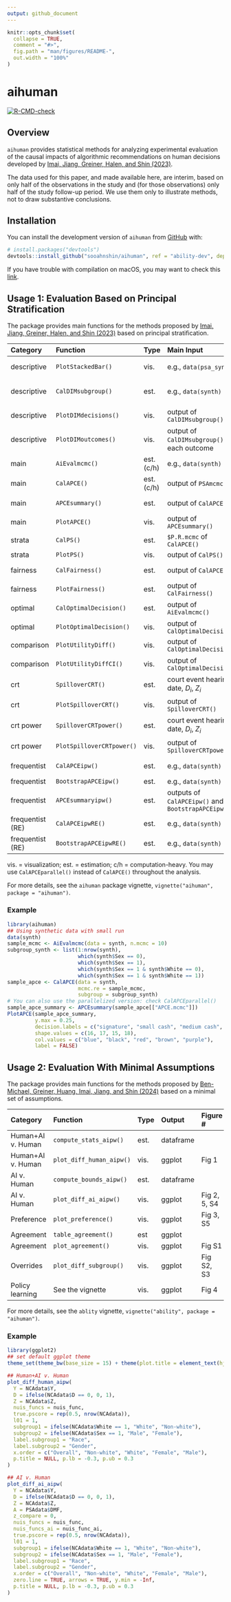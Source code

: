 ```yaml
---
output: github_document
---
```


<!-- README.md is generated from README.Rmd. Please edit that file -->

```r
knitr::opts_chunk$set(
  collapse = TRUE,
  comment = "#>",
  fig.path = "man/figures/README-",
  out.width = "100%"
)
```

# aihuman

<!-- badges: start -->
  [![R-CMD-check](https://github.com/sooahnshin/aihuman/actions/workflows/R-CMD-check.yaml/badge.svg)](https://github.com/sooahnshin/aihuman/actions/workflows/R-CMD-check.yaml)
<!-- badges: end -->

## Overview

`aihuman` provides statistical methods for analyzing experimental evaluation of the causal impacts of algorithmic recommendations on human decisions developed by [Imai, Jiang, Greiner, Halen, and Shin (2023)](https://doi.org/10.1093/jrsssa/qnad010).

The data used for this paper, and made available here, are interim, based on only half of the observations in the study and (for those observations) only half of the study follow-up period.  We use them only to illustrate methods, not to draw substantive conclusions.

## Installation

You can install the development version of `aihuman` from [GitHub](https://github.com/) with:

``` r
# install.packages("devtools")
devtools::install_github("sooahnshin/aihuman", ref = "ability-dev", dependencies = TRUE, build_vignettes = TRUE)
```

If you have trouble with compilation on macOS, you may want to check this [link](https://mac.thecoatlessprofessor.com/macrtools/).

## Usage 1: Evaluation Based on Principal Stratification

The package provides main functions for the methods proposed by [Imai, Jiang, Greiner, Halen, and Shin (2023)](https://doi.org/10.1093/jrsssa/qnad010) based on principal stratification.

| Category | Function | Type | Main Input | Output | Paper | Notes |
|:---------|:---------|:-----|:------|:-------|:------|:------|
|descriptive|`PlotStackedBar()`|vis.|e.g., `data(psa_synth)`           |ggplot    |Fig 1 |dist. of $D_i$|
|descriptive|`CalDIMsubgroup()`   |est.|e.g., `data(synth)`               |dataframe |Sec 2.4|diff-in-means|
|descriptive|`PlotDIMdecisions()` |vis.|output of `CalDIMsubgroup()`      |ggplot    |Fig 2 (left)||
|descriptive|`PlotDIMoutcomes()`  |vis.|output of `CalDIMsubgroup()` for each outcome|ggplot    |Fig 2 (right)||
|main       |`AiEvalmcmc()`          |est.(c/h)|e.g., `data(synth)`          |mcmc      |Sec S5           ||
|main       |`CalAPCE()`          |est.(c/h)|output of `PSAmcmc()`        |list      |Sec 3.4||
|main       |`APCEsummary()`      |est.|output of `CalAPCE()`             |dataframe |Sec 3.4|APCE|
|main       |`PlotAPCE()`         |vis.|output of `APCEsummary()`         |ggplot    |Fig 4||
|strata     |`CalPS()`            |est.|`$P.R.mcmc` of `CalAPCE()`   |dataframe |Eq 6 |$e_r$|
|strata     |`PlotPS()`           |vis.|output of `CalPS()`               |ggplot    |Fig 3||
|fairness   |`CalFairness()`      |est.|output of `CalAPCE()`             |dataframe |Sec 3.6|$\Delta_r(z)$|
|fairness   |`PlotFairness()`     |est.|output of `CalFairness()`         |ggplot    |Fig 5||
|optimal    |`CalOptimalDecision()`|est.|output of `AiEvalmcmc()`            |dataframe |Sec 3.7|$\delta^\ast(\mathbf{x})$|
|optimal    |`PlotOptimalDecision()`|vis.|output of `CalOptimalDecision()`|ggplot    |Fig 6||
|comparison |`PlotUtilityDiff()`  |vis.|output of `CalOptimalDecision()`  |ggplot    |Fig 7|$g_d(\mathbf{x})$|
|comparison |`PlotUtilityDiffCI()`|vis.|output of `CalOptimalDecision()`  |ggplot    |Fig S17||
|crt        |`SpilloverCRT()`|est.|court event hearing date, $D_i$, $Z_i$  |daraframe    |Sec S3.1||
|crt        |`PlotSpilloverCRT()`|vis.|output of `SpilloverCRT()`  |ggplot    |Fig S8||
|crt power  |`SpilloverCRTpower()`|est.|court event hearing date, $D_i$, $Z_i$  |dataframe    |Sec S3.2||
|crt power  |`PlotSpilloverCRTpower()`|vis.|output of `SpilloverCRTpower()`  |ggplot    |Fig S9||
|frequentist |`CalAPCEipw()`|est.| e.g., `data(synth)` |dataframe |Sec S7||
|frequentist |`BootstrapAPCEipw()`|est.| e.g., `data(synth)` |dataframe |||
|frequentist |`APCEsummaryipw()`|est.| outputs of `CalAPCEipw()` and `BootstrapAPCEipw()` |dataframe |||
|frequentist (RE) |`CalAPCEipwRE()`|est.| e.g., `data(synth)` |dataframe |||
|frequentist (RE) |`BootstrapAPCEipwRE()`|est.| e.g., `data(synth)` |dataframe |||

vis. = visualization; est. = estimation; c/h = computation-heavy.
You may use `CalAPCEparallel()` instead of `CalAPCE()` throughout the analysis.

For more details, see the `aihuman` package vignette, `vignette("aihuman", package = "aihuman")`.

### Example

```r
library(aihuman)
## Using synthetic data with small run
data(synth)
sample_mcmc <- AiEvalmcmc(data = synth, n.mcmc = 10)
subgroup_synth <- list(1:nrow(synth),
                       which(synth$Sex == 0),
                       which(synth$Sex == 1),
                       which(synth$Sex == 1 & synth$White == 0),
                       which(synth$Sex == 1 & synth$White == 1))
sample_apce <- CalAPCE(data = synth, 
                       mcmc.re = sample_mcmc, 
                       subgroup = subgroup_synth)
# You can also use the parallelized version: check CalAPCEparallel()
sample_apce_summary <- APCEsummary(sample_apce[["APCE.mcmc"]])
PlotAPCE(sample_apce_summary, 
         y.max = 0.25, 
         decision.labels = c("signature", "small cash", "medium cash", "large cash"), 
         shape.values = c(16, 17, 15, 18), 
         col.values = c("blue", "black", "red", "brown", "purple"), 
         label = FALSE)
```

## Usage 2: Evaluation With Minimal Assumptions

The package provides main functions for the methods proposed by [Ben-Michael, Greiner, Huang, Imai, Jiang, and Shin (2024)](https://arxiv.org/pdf/2403.12108) based on a minimal set of assumptions.

| Category | Function | Type | Output | Figure \# |
|:---------|:---------|:-----|:------|:-------|
|Human+AI v. Human|`compute_stats_aipw()`|est.|dataframe    | |
|Human+AI v. Human|`plot_diff_human_aipw()`|vis.|ggplot    |Fig 1 |
| AI v. Human|`compute_bounds_aipw()`|est.|dataframe    | |
| AI v. Human|`plot_diff_ai_aipw()`|vis.|ggplot    |Fig 2, 5, S4 |
| Preference|`plot_preference()`|vis.|ggplot    |Fig 3, S5 |
| Agreement|`table_agreement()`|est|ggplot    | |
| Agreement|`plot_agreement()`|vis.|ggplot    |Fig S1 |
| Overrides|`plot_diff_subgroup()`|vis.|ggplot    |Fig S2, S3 |
| Policy learning|See the vignette|vis.|ggplot    |Fig 4 |

For more details, see the `ablity` vignette, `vignette("ability", package = "aihuman")`.

### Example

```r
library(ggplot2)
## set default ggplot theme
theme_set(theme_bw(base_size = 15) + theme(plot.title = element_text(hjust = 0.5)))

## Human+AI v. Human
plot_diff_human_aipw(
  Y = NCAdata$Y,
  D = ifelse(NCAdata$D == 0, 0, 1),
  Z = NCAdata$Z,
  nuis_funcs = nuis_func,
  true.pscore = rep(0.5, nrow(NCAdata)),
  l01 = 1,
  subgroup1 = ifelse(NCAdata$White == 1, "White", "Non-white"),
  subgroup2 = ifelse(NCAdata$Sex == 1, "Male", "Female"),
  label.subgroup1 = "Race",
  label.subgroup2 = "Gender",
  x.order = c("Overall", "Non-white", "White", "Female", "Male"),
  p.title = NULL, p.lb = -0.3, p.ub = 0.3
)

## AI v. Human
plot_diff_ai_aipw(
  Y = NCAdata$Y,
  D = ifelse(NCAdata$D == 0, 0, 1),
  Z = NCAdata$Z,
  A = PSAdata$DMF,
  z_compare = 0,
  nuis_funcs = nuis_func,
  nuis_funcs_ai = nuis_func_ai,
  true.pscore = rep(0.5, nrow(NCAdata)),
  l01 = 1,
  subgroup1 = ifelse(NCAdata$White == 1, "White", "Non-white"),
  subgroup2 = ifelse(NCAdata$Sex == 1, "Male", "Female"),
  label.subgroup1 = "Race",
  label.subgroup2 = "Gender",
  x.order = c("Overall", "Non-white", "White", "Female", "Male"),
  zero.line = TRUE, arrows = TRUE, y.min = -Inf,
  p.title = NULL, p.lb = -0.3, p.ub = 0.3
)
```

